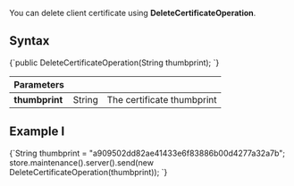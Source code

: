 
You can delete client certificate using **DeleteCertificateOperation**. 

## Syntax

<TabItem value="delete_cert_1" label="delete_cert_1">
<CodeBlock language="java">
{`public DeleteCertificateOperation(String thumbprint);
`}
</CodeBlock>
</TabItem>

| Parameters | | |
| ------------- | ------------- | ----- |
| **thumbprint** | String | The certificate thumbprint |

## Example I

<TabItem value="delete_cert_2" label="delete_cert_2">
<CodeBlock language="java">
{`String thumbprint = "a909502dd82ae41433e6f83886b00d4277a32a7b";
store.maintenance().server().send(new DeleteCertificateOperation(thumbprint));
`}
</CodeBlock>
</TabItem>


